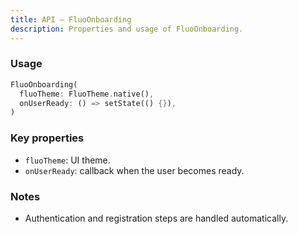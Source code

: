 ```yaml
---
title: API – FluoOnboarding
description: Properties and usage of FluoOnboarding.
---
```


### Usage

```dart
FluoOnboarding(
  fluoTheme: FluoTheme.native(),
  onUserReady: () => setState(() {}),
)
```

### Key properties

- `fluoTheme`: UI theme.
- `onUserReady`: callback when the user becomes ready.

### Notes

- Authentication and registration steps are handled automatically.
